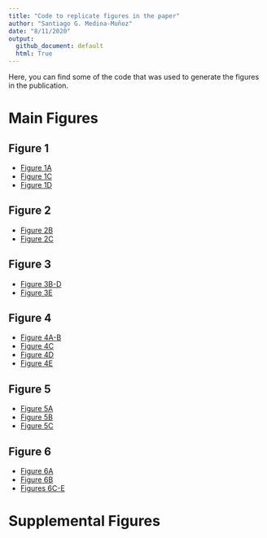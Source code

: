 ```yaml
---
title: "Code to replicate figures in the paper"
author: "Santiago G. Medina-Muñoz"
date: "8/11/2020"
output:
  github_document: default
  html: True
---
```



Here, you can find some of the code that was used to generate the figures in the publication.

# Main Figures

## Figure 1

* [Figure 1A](paper-analysis/191005-EvaluateModelLearningCurve/06-plots.R)
* [Figure 1C](paper-analysis/191210-1nucOutOfFrameRepoterGopalData/01-plot.R)
* [Figure 1D](paper-analysis/191107-PredictReporterPairs/plot.R)

## Figure 2

* [Figure 2B](paper-analysis/191010-PredictStabilityInMZT/03_predictions_mzt.R)
* [Figure 2C](results/19-07-15-OptimalityStrongestPredictorOfMrnaStability/plot_results.R)


## Figure 3

* [Figure 3B-D](paper-analysis/191010-PredictStabilityInMZT/04_residualAnalusisMir430.R)
* [Figure 3E](paper-analysis/191012-Fig02SylamerAnalysis/04_plotM5cAndM6Amotifs.R)


## Figure 4

* [Figure 4A-B](results/19-08-19-OverlapFinal/02-mzt_overlap.R)
* [Figure 4C](results/19-08-19-OverlapFinal/04-mouse_overlap.R)
* [Figure 4D](results/19-08-19-OverlapFinal/03-overlap-mammalianMicroRNAs.R)
* [Figure 4E](results/19-08-19-OverlapFinal/05-plotMajoExperimentalResults.R)


## Figure 5

* [Figure 5A](paper-analysis/200305-MDIZER_mir430_OPtimality/analysis-DICER-boostrap.R)
* [Figure 5B](paper-analysis/200513-InteractionOptimalityMir430/02-interaction_fish.R)
* [Figure 5C](paper-analysis/200608-InteractionOptimalityMirArielome/200724-Analysis/02-InteractionBoostrap.R)


## Figure 6

* [Figure 6A](results/19-08-28-Fig04EvoAnalysis/03-plot_optimality_levels_in_miR430_targets.R)
* [Figure 6B](results/19-08-28-Fig04EvoAnalysis/04-model_of_mir430_enrichment.R)
* [Figures 6C-E](results/19-08-28-Fig04EvoAnalysis/conservation-analysis-ortologs.R)


# Supplemental Figures
